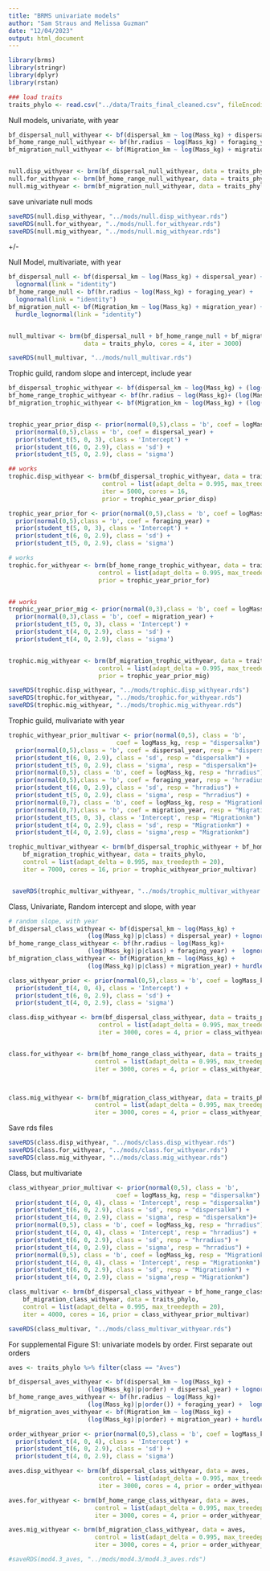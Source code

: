 ```yaml
---
title: "BRMS univariate models"
author: "Sam Straus and Melissa Guzman"
date: "12/04/2023"
output: html_document
---
```


```r
library(brms)
library(stringr)
library(dplyr)
library(rstan)

### load traits
traits_phylo <- read.csv("../data/Traits_final_cleaned.csv", fileEncoding="latin1")

```
Null models, univariate, with year

```r
bf_dispersal_null_withyear <- bf(dispersal_km ~ log(Mass_kg) + dispersal_year) + lognormal(link = "identity")
bf_home_range_null_withyear <- bf(hr.radius ~ log(Mass_kg) + foraging_year) + lognormal(link = "identity")
bf_migration_null_withyear <- bf(Migration_km ~ log(Mass_kg) + migration_year) + hurdle_lognormal(link = 'identity')


null.disp_withyear <- brm(bf_dispersal_null_withyear, data = traits_phylo, iter = 3000)
null.for_withyear <- brm(bf_home_range_null_withyear, data = traits_phylo, iter = 3000)
null.mig_withyear <- brm(bf_migration_null_withyear, data = traits_phylo, iter = 3000)

```


save univariate null mods
```r
saveRDS(null.disp_withyear, "../mods/null.disp_withyear.rds")
saveRDS(null.for_withyear, "../mods/null.for_withyear.rds")
saveRDS(null.mig_withyear, "../mods/null.mig_withyear.rds") 

```
+/-


Null Model, multivariate, with year
```r
bf_dispersal_null <- bf(dispersal_km ~ log(Mass_kg) + dispersal_year) + 
  lognormal(link = "identity")
bf_home_range_null <- bf(hr.radius ~ log(Mass_kg) + foraging_year) + 
  lognormal(link = "identity")
bf_migration_null <- bf(Migration_km ~ log(Mass_kg) + migration_year) +
  hurdle_lognormal(link = "identity")


null_multivar <- brm(bf_dispersal_null + bf_home_range_null + bf_migration_null, 
                     data = traits_phylo, cores = 4, iter = 3000)

saveRDS(null_multivar, "../mods/null_multivar.rds")
```


Trophic guild, random slope and intercept, include year

```r
bf_dispersal_trophic_withyear <- bf(dispersal_km ~ log(Mass_kg) + (log(Mass_kg)|diet_broadest_cat) + dispersal_year) + lognormal(link = "identity")
bf_home_range_trophic_withyear <- bf(hr.radius ~ log(Mass_kg)+ (log(Mass_kg)|diet_broadest_cat) + foraging_year) + lognormal(link = "identity")
bf_migration_trophic_withyear <- bf(Migration_km ~ log(Mass_kg) + (log(Mass_kg)|diet_broadest_cat) + migration_year) + hurdle_lognormal(link = 'identity')


trophic_year_prior_disp <- prior(normal(0,5),class = 'b', coef = logMass_kg) +
  prior(normal(0,5),class = 'b', coef = dispersal_year) +
  prior(student_t(5, 0, 3), class = 'Intercept') +
  prior(student_t(6, 0, 2.9), class = 'sd') +
  prior(student_t(5, 0, 2.9), class = 'sigma')

## works
trophic.disp_withyear <- brm(bf_dispersal_trophic_withyear, data = traits_phylo, 
                          control = list(adapt_delta = 0.995, max_treedepth=20), 
                          iter = 5000, cores = 16,
                          prior = trophic_year_prior_disp)

trophic_year_prior_for <- prior(normal(0,5),class = 'b', coef = logMass_kg) +
  prior(normal(0,5),class = 'b', coef = foraging_year) +
  prior(student_t(5, 0, 3), class = 'Intercept') +
  prior(student_t(6, 0, 2.9), class = 'sd') +
  prior(student_t(5, 0, 2.9), class = 'sigma')

# works
trophic.for_withyear <- brm(bf_home_range_trophic_withyear, data = traits_phylo, 
                         control = list(adapt_delta = 0.995, max_treedepth=20), iter = 5000, cores = 16,
                         prior = trophic_year_prior_for)


## works
trophic_year_prior_mig <- prior(normal(0,3),class = 'b', coef = logMass_kg) +
  prior(normal(0,3),class = 'b', coef = migration_year) +
  prior(student_t(5, 0, 3), class = 'Intercept') +
  prior(student_t(4, 0, 2.9), class = 'sd') +
  prior(student_t(4, 0, 2.9), class = 'sigma') 


trophic.mig_withyear <- brm(bf_migration_trophic_withyear, data = traits_phylo, 
                         control = list(adapt_delta = 0.995, max_treedepth=20), iter = 4000, cores = 16,
                         prior = trophic_year_prior_mig)


```

```r

saveRDS(trophic.disp_withyear, "../mods/trophic.disp_withyear.rds")
saveRDS(trophic.for_withyear, "../mods/trophic.for_withyear.rds")
saveRDS(trophic.mig_withyear, "../mods/trophic.mig_withyear.rds") 

```


Trophic guild, mulivariate with year
```r

trophic_withyear_prior_multivar <- prior(normal(0,5), class = 'b', 
                              coef = logMass_kg, resp = "dispersalkm") +
  prior(normal(0,5),class = 'b', coef = dispersal_year, resp = "dispersalkm") +
  prior(student_t(6, 0, 2.9), class = 'sd', resp = "dispersalkm") +
  prior(student_t(5, 0, 2.9), class = 'sigma', resp = "dispersalkm")+
  prior(normal(0,5), class = 'b', coef = logMass_kg, resp = "hrradius") +
  prior(normal(0,5),class = 'b', coef = foraging_year, resp = 'hrradius') +
  prior(student_t(6, 0, 2.9), class = 'sd', resp = "hrradius") +
  prior(student_t(5, 0, 2.9), class = 'sigma', resp = "hrradius") +
  prior(normal(0,7), class = 'b', coef = logMass_kg, resp = "Migrationkm") +
  prior(normal(0,7),class = 'b', coef = migration_year, resp = "Migrationkm") +
  prior(student_t(5, 0, 3), class = 'Intercept', resp = "Migrationkm") +
  prior(student_t(4, 0, 2.9), class = 'sd', resp = "Migrationkm") +
  prior(student_t(4, 0, 2.9), class = 'sigma',resp = "Migrationkm")

trophic_multivar_withyear <- brm(bf_dispersal_trophic_withyear + bf_home_range_trophic_withyear +
    bf_migration_trophic_withyear, data = traits_phylo, 
    control = list(adapt_delta = 0.995, max_treedepth = 20), 
    iter = 7000, cores = 16, prior = trophic_withyear_prior_multivar)


 saveRDS(trophic_multivar_withyear, "../mods/trophic_multivar_withyear.rds")


```


Class, Univariate, Random intercept and slope, with year
```r

# random slope, with year
bf_dispersal_class_withyear <- bf(dispersal_km ~ log(Mass_kg) + 
                      (log(Mass_kg)|p|class) + dispersal_year) + lognormal()
bf_home_range_class_withyear <- bf(hr.radius ~ log(Mass_kg)+ 
                      (log(Mass_kg)|p|class) + foraging_year) +  lognormal()
bf_migration_class_withyear <- bf(Migration_km ~ log(Mass_kg) + 
                      (log(Mass_kg)|p|class) + migration_year) + hurdle_lognormal()

class_withyear_prior <- prior(normal(0,5),class = 'b', coef = logMass_kg) +
  prior(student_t(4, 0, 4), class = 'Intercept') +
  prior(student_t(6, 0, 2.9), class = 'sd') +
  prior(student_t(4, 0, 2.9), class = 'sigma')

class.disp_withyear <- brm(bf_dispersal_class_withyear, data = traits_phylo, 
                         control = list(adapt_delta = 0.995, max_treedepth=20), 
                         iter = 3000, cores = 4, prior = class_withyear_prior)


class.for_withyear <- brm(bf_home_range_class_withyear, data = traits_phylo, 
                        control = list(adapt_delta = 0.995, max_treedepth=20), 
                        iter = 3000, cores = 4, prior = class_withyear_prior)



class.mig_withyear <- brm(bf_migration_class_withyear, data = traits_phylo, 
                        control = list(adapt_delta = 0.995, max_treedepth=20), 
                        iter = 3000, cores = 4, prior = class_withyear_prior)

```
Save rds files
```r
saveRDS(class.disp_withyear, "../mods/class.disp_withyear.rds")
saveRDS(class.for_withyear, "../mods/class.for_withyear.rds")
saveRDS(class.mig_withyear, "../mods/class.mig_withyear.rds")

```


Class, but multivariate
```r

class_withyear_prior_multivar <- prior(normal(0,5), class = 'b', 
                              coef = logMass_kg, resp = "dispersalkm") +
  prior(student_t(4, 0, 4), class = 'Intercept', resp = "dispersalkm") +
  prior(student_t(6, 0, 2.9), class = 'sd', resp = "dispersalkm") +
  prior(student_t(4, 0, 2.9), class = 'sigma', resp = "dispersalkm")+
  prior(normal(0,5), class = 'b', coef = logMass_kg, resp = "hrradius") +
  prior(student_t(4, 0, 4), class = 'Intercept', resp = "hrradius") +
  prior(student_t(6, 0, 2.9), class = 'sd', resp = "hrradius") +
  prior(student_t(4, 0, 2.9), class = 'sigma', resp = "hrradius") +
  prior(normal(0,5), class = 'b', coef = logMass_kg, resp = "Migrationkm") +
  prior(student_t(4, 0, 4), class = 'Intercept', resp = "Migrationkm") +
  prior(student_t(6, 0, 2.9), class = 'sd', resp = "Migrationkm") +
  prior(student_t(4, 0, 2.9), class = 'sigma',resp = "Migrationkm")

class_multivar <- brm(bf_dispersal_class_withyear + bf_home_range_class_withyear +
    bf_migration_class_withyear, data = traits_phylo, 
    control = list(adapt_delta = 0.995, max_treedepth = 20), 
    iter = 4000, cores = 16, prior = class_withyear_prior_multivar)

saveRDS(class_multivar, "../mods/class_multivar_withyear.rds")

````


For supplemental Figure S1: univariate models by order. First separate out orders

```r
aves <- traits_phylo %>% filter(class == "Aves")

bf_dispersal_aves_withyear <- bf(dispersal_km ~ log(Mass_kg) + 
                      (log(Mass_kg)|p|order) + dispersal_year) + lognormal()
bf_home_range_aves_withyear <- bf(hr.radius ~ log(Mass_kg)+ 
                      (log(Mass_kg)|p|order()) + foraging_year) +  lognormal()
bf_migration_aves_withyear <- bf(Migration_km ~ log(Mass_kg) + 
                      (log(Mass_kg)|p|order) + migration_year) + hurdle_lognormal()

order_withyear_prior <- prior(normal(0,5),class = 'b', coef = logMass_kg) +
  prior(student_t(4, 0, 4), class = 'Intercept') +
  prior(student_t(6, 0, 2.9), class = 'sd') +
  prior(student_t(4, 0, 2.9), class = 'sigma')

aves.disp_withyear <- brm(bf_dispersal_class_withyear, data = aves, 
                         control = list(adapt_delta = 0.995, max_treedepth=20), 
                         iter = 3000, cores = 4, prior = order_withyear_prior)

aves.for_withyear <- brm(bf_home_range_class_withyear, data = aves, 
                        control = list(adapt_delta = 0.995, max_treedepth=20), 
                        iter = 3000, cores = 4, prior = order_withyear_prior)

aves.mig_withyear <- brm(bf_migration_class_withyear, data = aves, 
                        control = list(adapt_delta = 0.995, max_treedepth=20), 
                        iter = 3000, cores = 4, prior = order_withyear_prior)

#saveRDS(mod4.3_aves, "../mods/mod4.3/mod4.3_aves.rds")
```